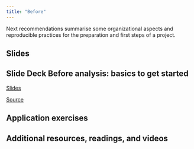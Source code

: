```yaml
---
title: "Before"
---
```



Next recommendations summarise some organizational aspects and reproducible practices for the preparation and first steps of a project.


## Slides


::: {.callout-tip icon=false}
## **Slide Deck** Before analysis: basics to get started

::: slides
[Slides](03-before-slides.qmd)
:::

::: source
[Source](https://github.com/cgranell/rrp/tree/main/materials/03-before-slides.qmd)
:::

:::


## Application exercises



## Additional resources, readings, and videos


